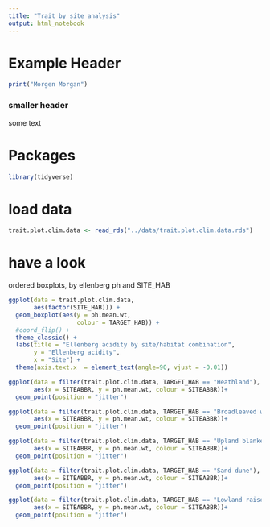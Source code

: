 ```yaml
---
title: "Trait by site analysis"
output: html_notebook
---
```


# Example Header
```r
print("Morgen Morgan")
```

### smaller header
some text

# Packages
```r
library(tidyverse)
```

# load data
```r
trait.plot.clim.data <- read_rds("../data/trait.plot.clim.data.rds")
```

# have a look
ordered boxplots, by ellenberg ph and SITE_HAB
```r
ggplot(data = trait.plot.clim.data,
       aes(factor(SITE_HAB))) +
  geom_boxplot(aes(y = ph.mean.wt,
                   colour = TARGET_HAB)) +
  #coord_flip() +
  theme_classic() +
  labs(title = "Ellenberg acidity by site/habitat combination",
       y = "Ellenberg acidity",
       x = "Site") +
  theme(axis.text.x  = element_text(angle=90, vjust = -0.01))

```

```r
ggplot(data = filter(trait.plot.clim.data, TARGET_HAB == "Heathland"), 
       aes(x = SITEABBR, y = ph.mean.wt, colour = SITEABBR))+
  geom_point(position = "jitter") 
```

```r
ggplot(data = filter(trait.plot.clim.data, TARGET_HAB == "Broadleaved woodland"), 
       aes(x = SITEABBR, y = ph.mean.wt, colour = SITEABBR))+
  geom_point(position = "jitter") 
```

```r
ggplot(data = filter(trait.plot.clim.data, TARGET_HAB == "Upland blanket bog"), 
       aes(x = SITEABBR, y = ph.mean.wt, colour = SITEABBR))+
  geom_point(position = "jitter") 
```



```r
ggplot(data = filter(trait.plot.clim.data, TARGET_HAB == "Sand dune"), 
       aes(x = SITEABBR, y = ph.mean.wt, colour = SITEABBR))+
  geom_point(position = "jitter") 
```


```r
ggplot(data = filter(trait.plot.clim.data, TARGET_HAB == "Lowland raised bog"), 
       aes(x = SITEABBR, y = ph.mean.wt, colour = SITEABBR))+
  geom_point(position = "jitter") 
```



